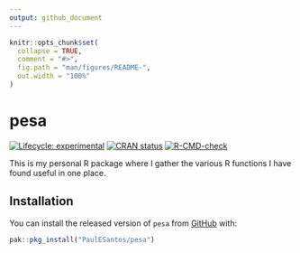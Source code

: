```yaml
---
output: github_document
---
```


<!-- README.md is generated from README.Rmd. Please edit that file -->

```r
knitr::opts_chunk$set(
  collapse = TRUE,
  comment = "#>",
  fig.path = "man/figures/README-",
  out.width = "100%"
)
```

# pesa

<!-- badges: start -->
[![Lifecycle: experimental](https://img.shields.io/badge/lifecycle-experimental-orange.svg)](https://lifecycle.r-lib.org/articles/stages.html#experimental)
[![CRAN status](https://www.r-pkg.org/badges/version/pesa)](https://CRAN.R-project.org/package=pesa)
[![R-CMD-check](https://github.com/PaulESantos/pesa/workflows/R-CMD-check/badge.svg)](https://github.com/PaulESantos/pesa/actions)
<!-- badges: end -->

This is my personal R package where I gather the various R functions I have found useful in one place.

## Installation

You can install the released version of `pesa` from [GitHub](https://github.com/) with:

``` r
pak::pkg_install("PaulESantos/pesa")
```

